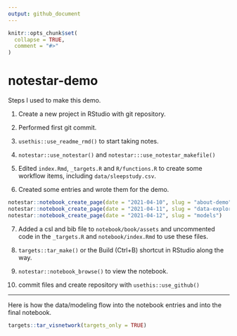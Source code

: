 ```yaml
---
output: github_document
---
```


<!-- README.md is generated from README.Rmd. Please edit that file -->

```r
knitr::opts_chunk$set(
  collapse = TRUE,
  comment = "#>"
)
```

# notestar-demo

<!-- badges: start -->
<!-- badges: end -->

Steps I used to make this demo.

1.  Create a new project in RStudio with git repository.

2.  Performed first git commit.

3.  `usethis::use_readme_rmd()` to start taking notes.

4.  `notestar::use_notestar()` and `notestar:::use_notestar_makefile()`

5.  Edited `index.Rmd`, `_targets.R` and `R/functions.R` to create some workflow
    items, including `data/sleepstudy.csv`.

6.  Created some entries and wrote them for the demo.

``` r
notestar::notebook_create_page(date = "2021-04-10", slug = "about-demo")
notestar::notebook_create_page(date = "2021-04-11", slug = "data-exploration")
notestar::notebook_create_page(date = "2021-04-12", slug = "models")
```

7.  Added a csl and bib file to `notebook/book/assets` and uncommented code in
    the `_targets.R` and `notebook/index.Rmd` to use these files.
    
8.  `targets::tar_make()` or the Build (Ctrl+B) shortcut in RStudio along the
    way.

9.  `notestar::notebook_browse()` to view the notebook.

10. commit files and create repository with `usethis::use_github()`


*** 

Here is how the data/modeling flow into the notebook entries and into the final
notebook.

```r
targets::tar_visnetwork(targets_only = TRUE)
```

